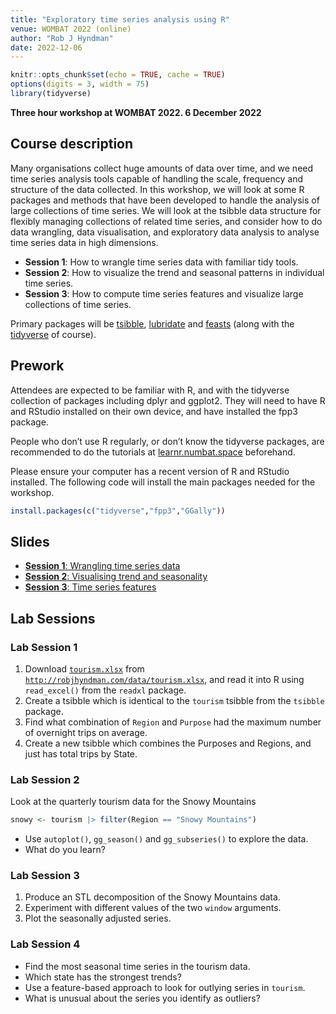 ```yaml
---
title: "Exploratory time series analysis using R"
venue: WOMBAT 2022 (online)
author: "Rob J Hyndman"
date: 2022-12-06
---
```


```r
knitr::opts_chunk$set(echo = TRUE, cache = TRUE)
options(digits = 3, width = 75)
library(tidyverse)
```

**Three hour workshop at WOMBAT 2022. 6 December 2022**

## Course description


Many organisations collect huge amounts of data over time, and we need time series analysis tools capable of handling the scale, frequency and structure of the data collected. In this workshop, we will look at some R packages and methods that have been developed to handle the analysis of large collections of time series. We will look at the tsibble data structure for flexibly managing collections of related time series, and consider how to do data wrangling, data visualisation, and exploratory data analysis to analyse time series data in high dimensions.

-   **Session 1**: How to wrangle time series data with familiar tidy tools.
-   **Session 2**: How to visualize the trend and seasonal patterns in individual time series.
-   **Session 3**: How to compute time series features and visualize large collections of time series.


Primary packages will be [tsibble](https://cran.r-project.org/package=tsibble), [lubridate](https://cran.r-project.org/package=lubridate) and [feasts](https://cran.r-project.org/package=feasts) (along with the [tidyverse](http://tidyverse.org) of course).


## Prework

Attendees are expected to be familiar with R, and with the tidyverse collection of packages including dplyr and ggplot2. They will need to have R and RStudio installed on their own device, and have installed the fpp3 package.

People who don't use R regularly, or don't know the tidyverse packages, are recommended to do the tutorials at [learnr.numbat.space](http://learnr.numbat.space) beforehand.

Please ensure your computer has a recent version of R and RStudio installed. The following code will install the main packages needed for the workshop.

``` r
install.packages(c("tidyverse","fpp3","GGally"))
```

## Slides

-   [**Session 1**: Wrangling time series data](https://github.com/robjhyndman/time_series_workshop/raw/main/session1.pdf)
-   [**Session 2**: Visualising trend and seasonality](https://github.com/robjhyndman/time_series_workshop/raw/main/session2.pdf)
-   [**Session 3**: Time series features](https://github.com/robjhyndman/time_series_workshop/raw/main/session3.pdf)

## Lab Sessions

### Lab Session 1

 1. Download [`tourism.xlsx`](http://robjhyndman.com/data/tourism.xlsx) from [`http://robjhyndman.com/data/tourism.xlsx`](http://robjhyndman.com/data/tourism.xlsx), and read it into R using `read_excel()` from the `readxl` package.
 2. Create a tsibble which is identical to the `tourism` tsibble from the `tsibble` package.
 3. Find what combination of `Region` and `Purpose` had the maximum number of overnight trips on average.
 4. Create a new tsibble which combines the Purposes and Regions, and just has total trips by State.

### Lab Session 2

Look at the quarterly tourism data for the Snowy Mountains

```r
snowy <- tourism |> filter(Region == "Snowy Mountains")
```

- Use `autoplot()`, `gg_season()` and `gg_subseries()` to explore the data.
- What do you learn?

### Lab Session 3

1. Produce an STL decomposition of the Snowy Mountains data.
2. Experiment with different values of the two `window` arguments.
3. Plot the seasonally adjusted series.

### Lab Session 4

* Find the most seasonal time series in the tourism data.
* Which state has the strongest trends?
* Use a feature-based approach to look for outlying series in `tourism`.
* What is unusual about the series you identify as outliers?

<!-- ## Solutions to lab exercises

[R code](https://raw.githubusercontent.com/robjhyndman/time_series_workshop/main/labs.R) -->
